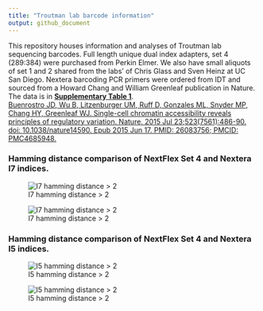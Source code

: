 ```yaml
---
title: "Troutman lab barcode information"
output: github_document
---
```


This repository houses information and analyses of Troutman lab sequencing barcodes. Full length unique dual index adapters, set 4 (289:384) were purchased from Perkin Elmer. We also have small aliquots of set 1 and 2 shared from the labs' of Chris Glass and Sven Heinz at UC San Diego. Nextera barcoding PCR primers were ordered from IDT and sourced from a Howard Chang and William Greenleaf publication in Nature. The data is in **[Supplementary Table 1](https://static-content.springer.com/esm/art%3A10.1038%2Fnature14590/MediaObjects/41586_2015_BFnature14590_MOESM36_ESM.xlsx)**.  
[Buenrostro JD, Wu B, Litzenburger UM, Ruff D, Gonzales ML, Snyder MP, Chang HY, Greenleaf WJ. Single-cell chromatin accessibility reveals principles of regulatory variation. Nature. 2015 Jul 23;523(7561):486-90. doi: 10.1038/nature14590. Epub 2015 Jun 17. PMID: 26083756; PMCID: PMC4685948.](https://pubmed.ncbi.nlm.nih.gov/26083756/)  

### Hamming distance comparison of NextFlex Set 4 and Nextera I7 indices.
![I7 hamming distance > 2](plots/i7_hamming_greater2.png)

![I7 hamming distance > 2](plots/i7_hamming_greater2_unclustered.png)

### Hamming distance comparison of NextFlex Set 4 and Nextera I5 indices.
![I5 hamming distance > 2](plots/i5_hamming_greater2.png)

![I5 hamming distance > 2](plots/i5_hamming_greater2_unclustered.png)
